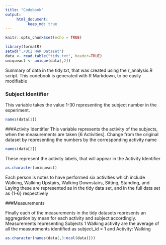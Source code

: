 ```yaml
---
title: "Codebook"
output: 
     html_document:
          keep_md: true
---
```


```r
knitr::opts_chunk$set(echo = TRUE)
```
```r
library(formatR)
setwd("./UCI HAR Dataset")
data <- read.table("tidy.txt", header=TRUE)
uniqueact <- unique(data[,2])
```

Summary of data in the tidy.txt, that was created using the r_analysis.R script. This codebook is generated with R Markdown, to be easily modifiable

### Subject Identifier
This variable takes the value 1-30 representing the subject number in the experiment. 
```r
names(data[1])
```

###Activity Identifier
This variable represents the activity of the subjects, when the measurements are taken [6 Activities]. Change from the original dataset by representing the numbers by the corresponding activity name
```r
names(data[2])
```
These represent the activity labels, that will appear in the Activity Identifier
```r
as.character(uniqueact)
```

Each person is notes to have performed six activities which include Walking, Walking Upstairs, Walking Downstairs, Sitting, Standing, and Laying these are represented as in the tidy data set, and in the full data set as {1-6} respectively

###Measurements

Finally each of the measurements in the tidy datasets represents an aggregation by mean for each activity and subject accordingly. Measurements representing Subjects 1 Walking activity are the average of all the measurements identified as subject_id = 1 and Activity: Walking

```r
as.character(names(data[,3:ncol(data)]))
```

